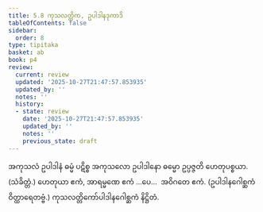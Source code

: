 ```yaml
---
title: 5.8 ကုသလတ္တိက, ဥပါဒါနဒုကာဒိ
tableOfContents: false
sidebar:
  order: 8
type: tipitaka
basket: ab
book: p4
review:
  current: review
  updated: '2025-10-27T21:47:57.853935'
  updated_by: ''
  notes: ''
  history:
  - state: review
    date: '2025-10-27T21:47:57.853935'
    updated_by: ''
    notes: ''
    previous_state: draft
---
```



<ReviewStatus review={frontmatter.review} showDetails={true} />

<HypothesisAnnotation frontmatter={frontmatter} />

<DynamicBreadcrumb />

<Division number="35" book="p4" e="ch" v="39" p="603">

<Paragraph number="1433" book="p4">
အကုသလံ ဥပါဒါနံ ဓမ္မံ ပဋိစ္စ အကုသလော ဥပါဒါနော ဓမ္မော ဥပ္ပဇ္ဇတိ ဟေတုပစ္စယာ. (သံခိတ္တံ.)
</Paragraph>

<Paragraph number="1434" book="p4">
ဟေတုယာ ဧကံ, အာရမ္မဏေ ဧကံ …ပေ…  အဝိဂတေ ဧကံ. (ဥပါဒါနဂေါစ္ဆကံ ဝိတ္ထာရေတဗ္ဗံ.)

</Paragraph>
</Division>

<Paragraph number="1435" type="center" book="p4">
ကုသလတ္တိကော်ပါဒါနဂေါစ္ဆကံ နိဋ္ဌိတံ.
</Paragraph>
